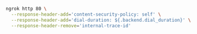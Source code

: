 ```bash
ngrok http 80 \
  --response-header-add='content-security-policy: self' \
  --response-header-add='dial-duration: ${.backend.dial_duration}' \
  --response-header-remove='internal-trace-id'
```
